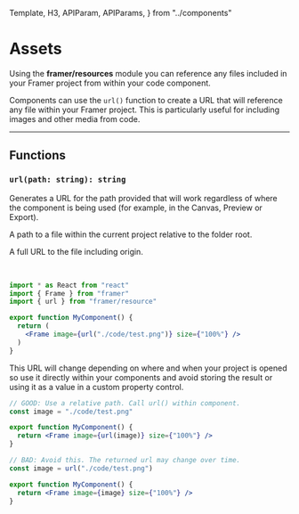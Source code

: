 <!-- 👋 Editing this file? Need help? → https://github.com/framer/api-docs/blob/master/CONTRIBUTING.md -->

  Template,
  H3,
  APIParam,
  APIParams,
} from "../components"


# Assets

<span className="lead">
  Using the <strong>framer/resources</strong> module you can
  reference any files included in your Framer project from
  within your code component.
</span>

Components can use the `url()` function to create a URL that will reference any
file within your Framer project. This is particularly useful for including
images and other media from code.

---

## Functions

<div className="framer-api framer-function">

<H3 id="url"><code className="language-typescript">url(path: string): string</code></H3>

</div>
<div>

Generates a URL for the path provided that will work regardless of where
the component is being used (for example, in the Canvas, Preview or Export).

<APIParams>
  <APIParam name="path" type="string">
    <p>
      A path to a file within the current project relative
      to the folder root.
    </p>
  </APIParam>
  <APIParam name="returns" type="string">
    <p>A full URL to the file including origin.</p>
  </APIParam>
</APIParams>
<br/>
</div>

```jsx highlight="3,7"
import * as React from "react"
import { Frame } from "framer"
import { url } from "framer/resource"

export function MyComponent() {
  return (
    <Frame image={url("./code/test.png")} size={"100%"} />
  )
}
```

This URL will change depending on where and when your
project is opened so use it directly within your
components and avoid storing the result or using it as a
value in a custom property control.

```jsx highlight="1-2,5"
// GOOD: Use a relative path. Call url() within component.
const image = "./code/test.png"

export function MyComponent() {
  return <Frame image={url(image)} size={"100%"} />
}
```

```jsx highlight="1-2,5"
// BAD: Avoid this. The returned url may change over time.
const image = url("./code/test.png")

export function MyComponent() {
  return <Frame image={image} size={"100%"} />
}
```
